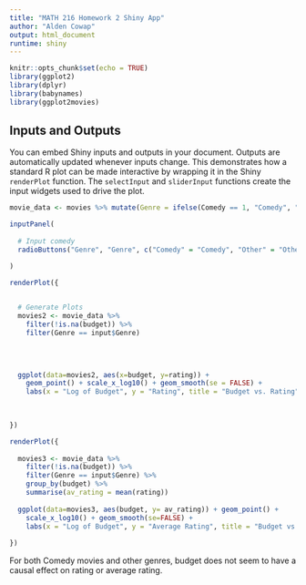 ```yaml
---
title: "MATH 216 Homework 2 Shiny App"
author: "Alden Cowap"
output: html_document
runtime: shiny
---
```


```r
knitr::opts_chunk$set(echo = TRUE)
library(ggplot2)
library(dplyr)
library(babynames)
library(ggplot2movies)
```


## Inputs and Outputs

You can embed Shiny inputs and outputs in your document. Outputs are automatically updated whenever inputs change.  This demonstrates how a standard R plot can be made interactive by wrapping it in the Shiny `renderPlot` function. The `selectInput` and `sliderInput` functions create the input widgets used to drive the plot.

```r
movie_data <- movies %>% mutate(Genre = ifelse(Comedy == 1, "Comedy", "Other"))

inputPanel(
  
  # Input comedy
  radioButtons("Genre", "Genre", c("Comedy" = "Comedy", "Other" = "Other"))

)

renderPlot({

  
  # Generate Plots
  movies2 <- movie_data %>%
    filter(!is.na(budget)) %>% 
    filter(Genre == input$Genre) 
  

    
  
  ggplot(data=movies2, aes(x=budget, y=rating)) + 
    geom_point() + scale_x_log10() + geom_smooth(se = FALSE) +
    labs(x = "Log of Budget", y = "Rating", title = "Budget vs. Rating")

 
  
})

renderPlot({
    
  movies3 <- movie_data %>%
    filter(!is.na(budget)) %>% 
    filter(Genre == input$Genre) %>% 
    group_by(budget) %>% 
    summarise(av_rating = mean(rating))
  
  ggplot(data=movies3, aes(budget, y= av_rating)) + geom_point() + 
    scale_x_log10() + geom_smooth(se=FALSE) +
    labs(x = "Log of Budget", y = "Average Rating", title = "Budget vs. Average Rating")
  
})
```

For both Comedy movies and other genres, budget does not seem to have a causal effect on rating or average rating. 
